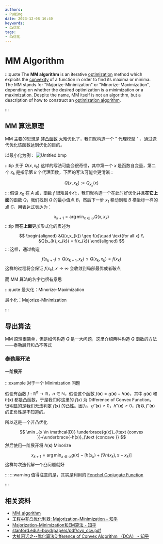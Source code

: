 ```yaml
---
authors:
- PuQing
date: 2023-12-08 16:40
keywords:
- 凸优化
tags:
- 凸优化
---
```

# MM Algorithm

:::quote
The **MM algorithm** is an iterative [optimization](https://en.wikipedia.org/wiki/Optimization "Optimization") method which exploits the [convexity](https://en.wikipedia.org/wiki/Convex_function "Convex function") of a function in order to find its maxima or minima. The MM stands for "Majorize-Minimization" or "Minorize-Maximization", depending on whether the desired optimization is a minimization or a maximization. Despite the name, MM itself is not an algorithm, but a description of how to construct an [optimization algorithm](https://en.wikipedia.org/wiki/Optimization_algorithm "Optimization algorithm").

:::
## MM 算法原理

MM 主要的思想是 [非凸函数](./476bc716) 太难优化了，我们就构造一个 " 代理模型 " ，通过迭代优化该函数达到优化的目的。


<!--truncate-->
以最小化为例：
![Untitled.bmp](https://images.puqing.work/2023/12/08/6572e6816216d.bmp)

:::tip 关于 $Q(x,x_{k})$
这样的写法可能会很奇怪，其中第一个 $x$ 是函数自变量，第二个 $x_{k}$ 是指示第 $k$ 个代理函数，下面的写法可能会更清晰：

$$
Q(x,x_{k}):= Q_{x_{k}}(x)
$$
:::
假设 $x_{0}$ 在 $A$ 点，函数 $f$ 很难最小化，我们就构造一个在此时好优化并且**在它上面**的函数 $Q$，我们找到 $Q$ 的最小值点 $B$，然后下一步 $x_{1}$ 移动到和 $B$ 横坐标一样的点 $C$，用表达式表达为：

$$
x_{k+1} = \arg \min_{x \in \mathcal{D}} Q(x,x_{k})
$$
:::tip
而**在上面**更加形式化的表述为

$$
\begin{aligned}
&Q(x,x_{k}) \geq f(x)\quad \text{for all x} \\
&Q(x_{k},x_{k}) = f(x_{k})
\end{aligned}
$$
:::
这样，通过构造

$$
f(x_{k+1}) \leq Q(x_{k+1},x_{k})\leq Q(x_{k},x_{k}) = f(x_{k})
$$
这样的过程将会保证 $f(x_{k}),x\to\infty$ 会收敛到局部最优或者鞍点

而 MM 算法的名字也很有意思

:::quote
最大化：$\text{Minorize-Maximization}$

最小化：$\text{Majorize-Minimization}$

:::
## 导出算法

MM 原理很简单，但是如何构造 $Q$ 是一大问题，这里介绍两种构造 $Q$ 函数的方法——泰勒展开和凸不等式

### 泰勒展开法

#### 一阶展开

:::example
对于一个 $\text{Minimization}$ 问题

假设有函数 $f:\mathbb{R}^n\to \mathbb{R}$，$n\in \mathbb{N}$，假设这个函数 $f(\mathbf{x})=g(\mathbf{x})-h(\mathbf{x})$，其中 $g(\mathbf{x})$ 和 $h(\mathbf{x})$ 都是凸函数，于是我们称这里的 $f(x)$ 为 $\text{Difference of Convex Function}$。很明显的是我们无法判定 $f(\mathbf{x})$ 的凸性。因为，$g''(\mathbf{x})\geq 0$，$h''(\mathbf{x})\geq 0$，所以 $f''(\mathbf{x})$ 的正负性是不知道的。

所以这是一个非凸优化

$$
\min _{x \in \mathcal{D}} \underbrace{g(x)}_{\text {convex }}+\underbrace{-h(x)}_{\text {concave }}
$$
然后使用一阶展开将 $h(\mathbf{x})$ $\text{Minorize}$

$$
x_{k+1} = \arg \min_{x \in \mathcal{D}} g(x) - \left[ h(x_{k}) + \left \langle \nabla h(x_{k}),x-x_{k} \right \rangle \right] 
$$
这样每次迭代解一个凸问题就好

:::
:::warning
值得注意的是，其实是利用的 [Fenchel Conjugate Function](./016aa31c)

:::
## 相关资料

- [MM_algorithm](https://en.wikipedia.org/wiki/MM_algorithm)
- [工程中非凸优化利器: Majorization-Minimization - 知乎](https://zhuanlan.zhihu.com/p/107204751)
- [Majorization-Minimization和EM算法 - 知乎](https://zhuanlan.zhihu.com/p/140339192)
- [stanford.edu/~boyd/papers/pdf/cvx_ccv.pdf](https://stanford.edu/~boyd/papers/pdf/cvx_ccv.pdf)
- [大扯闲话之--优化算法Difference of Convex Algorithm （DCA） - 知乎](https://zhuanlan.zhihu.com/p/484002047)
